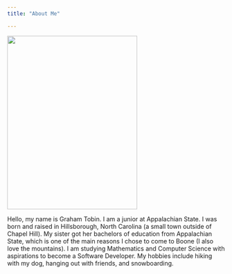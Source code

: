 ```yaml
---
title: "About Me"

---
```


<img src=pic1.JPG height="400px" width="300px" />




Hello, my name is Graham Tobin. I am a junior at Appalachian State. I was born and raised in Hillsborough, North Carolina (a small town outside of Chapel Hill). My sister got her bachelors of education from Appalachian State, which is one of the main reasons I chose to come to Boone (I also love the mountains). I am studying Mathematics and Computer Science with aspirations to become a Software Developer. My hobbies include hiking with my dog, hanging out with friends, and snowboarding. 